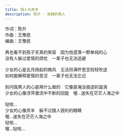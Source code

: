 ```yaml
---
title: 猎人与羔羊
description: 陈升 - 放肆的情人
---
```


作词：陈升<br />作曲：王豫民<br />编曲：王豫民<br /><br />再也看不到孩子天真的笑容　因为他遗落一颗单纯的心<br />没有人躲过爱情的烦忧　一辈子也无法逃避<br /><br />少女的心是五月扬起的微风　无法将满怀思念轻轻吹送<br />如何能解释爱情的苦涩　一辈子也无法忘记<br /><br />别问我男人的心是用什么做的　它像是淹没痕迹的漩涡<br />少女的心像浮萍激流中不断的回旋　喔...迷失在茫茫人海之中<br /><br />哒啦...<br />少女的心像羔羊　躲不过猎人锐利的眼睛<br />喔...迷失在茫茫人海之中<br />哒啦...<br />喔...哒啦...